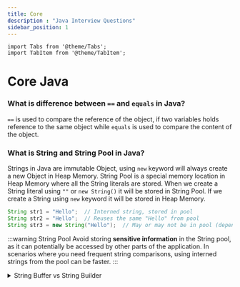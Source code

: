 ```yaml
---
title: Core
description : "Java Interview Questions"
sidebar_position: 1
---
```


```mdx-code-block
import Tabs from '@theme/Tabs';
import TabItem from '@theme/TabItem';
```

# Core Java

### What is difference between `==` and `equals` in Java?
`==` is used to compare the reference of the object, if two variables holds reference to the same object while `equals` is used to compare the content of the object.

### What is String and String Pool in Java?
Strings in Java are immutable Object, using `new` keyword will always create a new Object in Heap Memory. String Pool is a special memory location in Heap Memory where all the String literals are stored. When we create a String literal using `""` or `new String()` it will be stored in String Pool. If we create a String using `new` keyword it will be stored in Heap Memory.

```java
String str1 = "Hello";  // Interned string, stored in pool
String str2 = "Hello";  // Reuses the same "Hello" from pool
String str3 = new String("Hello");  // May or may not be in pool (depends on JVM)
```

:::warning String Pool
Avoid storing **sensitive information** in the String pool, as it can potentially be accessed by other parts of the application.
In scenarios where you need frequent string comparisons, using interned strings from the pool can be faster.
:::

<details>
  <summary>String Buffer vs String Builder</summary>
  ```java
  public class Main {
    public static void main(String[] args) {
      // StringBuilder
      StringBuilder stringBuilder = new StringBuilder();
      stringBuilder.append("Hello ");
      stringBuilder.append("World!");
      System.out.println(stringBuilder); // Outputs: Hello World!

      // StringBuffer
      StringBuffer stringBuffer = new StringBuffer();
      stringBuffer.append("Hello ");
      stringBuffer.append("World!");
      System.out.println(stringBuffer); // Outputs: Hello World!
  }
}
  ```
  Both StringBuilder and StringBuffer allow you to create a string in parts, but the difference lies in their synchronization mechanism. If your application is single-threaded or you do not need to share these objects across threads then using StringBuilder can be faster than StringBuffer as it does not have any overhead of synchronization.
</details>
#### What is the difference between `String`, `StringBuffer` and `StringBuilder` in Java?
<Tabs>
  <TabItem value="String">
    - `String` is immutable while `StringBuffer` and `StringBuilder` are mutable.
  </TabItem>
  <TabItem value="StringBuilder">
    - `StringBuilder` is synchronized while `StringBuilder` is not synchronized.
    - `StringBuilder` is high performant for modifying String.
  </TabItem>
  <TabItem value="StringBuffer">
    - `StringBuffer` is synchronized i.e. thread-safe. Multiple threads can share the object without any problem.
    - `StringBuffer` is synchronized while StringBuilder is not synchronized.
  </TabItem>
</Tabs>

### Why do we need a wrapper Class? What is Auto-Boxing in Java?
Auto Boxing is the automatic conversion that the Java compiler makes between the primitive types and their corresponding object wrapper classes. Below are the following reasons.
- They have a lot of Utility methods in them and support null values which is not possible in primitives.
- They are compatible with Collections as collections do not support primitive types.
- They support Object like creation from other types like String using Auto-Boxing.

:::info valueOf vs Constructor
A constructor will create a new object while **`valueOf`** will check the cache for existing objects.
:::

```java
Integer i1 = new Integer(10);
Integer i2 = Integer.valueOf(10);
System.out.println(i1 == i2); // true
System.out.println(i1.equals(i2)); // true
```

### What is `Static` in Java?
`Static` is a keyword in Java which is used to create a class level variable or method. `Static` variables are created in the class memory and are shared by all the objects of the class. `Static` methods can be called without creating an object of the class.

:::tip Static Block
**`Static Block`** is a block of code which is executed when the class is loaded in the memory. It is used to initialize the `Static` variables of the class.
:::

```java
public class StaticBlockExample {
    static {
        System.out.println("Static Block");
    }

    public static void main(String[] args) {
        System.out.println("Main Method");
    }
}
```

<details>
<summary>Inner Static classes</summary>

  When to use static inner classes

  - Helper methods : Use static inner classes when you need helper methods that are closely related to another class, but don't require access to its instance variables.
  - Utility classes : When creating utility classes with methods that operate on a specific type or data structure, consider using a static inner class to encapsulate the utility functions.
  - Private implementation details : If you have private implementation details that are only needed within a single method or group of related methods, a static inner class can be a good choice for hiding those details.

```java
public class Calculator {
    public static void main(String[] args) {
        int result = MathHelper.add(5, 10);
        System.out.println("Result: " + result);

        double mean = MathHelper.calculateMean(new int[] {1, 2, 3, 4, 5});
        System.out.println("Mean: " + mean);
    }

    public static class MathHelper {
        // Helper methods for math operations
        public static int add(int a, int b) {
            return a + b;
        }

        public static double calculateMean(int[] numbers) {
            int sum = 0;
            for (int num : numbers) {
                sum += num;
            }
            return (double) sum / numbers.length;
        }

        // Another helper method
        public static boolean isPrime(int number) {
            if (number <= 1) {
                return false;
            }
            for (int i = 2; i * i <= number; i++) {
                if (number % i == 0) {
                    return false;
                }
            }
            return true;
        }
    }
}
```
</details>

### What are `constructor` in java?
`Constructor` is a special method in Java which is used to initialize the object of the class. It has the same name as the class and does not have any return type. It can have parameters for initial values.

```java
public class ConstructorExample {
    private int i;

    public ConstructorExample(int i) {
        this.i = i;
    }

    public static void main(String[] args) {
        ConstructorExample c = new ConstructorExample(10);
    }
}
```

:::info Default Constructor
We can not instantiate an object of the class without a constructor. If we do not create any constructor in the class, the compiler will create a default constructor for us.
:::
#### How many ways can we create an object in Java?
We can create an object in Java using `new` keyword, `newInstance()` method, `clone()` method, `deserialization` and `reflection`.

```java
public class ObjectCreationExample {
    public static void main(String[] args) throws Exception {
        ObjectCreationExample o1 = new ObjectCreationExample();
        ObjectCreationExample o2 = ObjectCreationExample.class.newInstance();
        ObjectCreationExample o3 = (ObjectCreationExample) o1.clone();
        ObjectCreationExample o4 = (ObjectCreationExample) SerializationUtils.clone(o1);
        ObjectCreationExample o5 = (ObjectCreationExample) Class.forName("ObjectCreationExample").newInstance();
    }
}
```

:::tip Private Constructor (`Singleton`)
If we create a private constructor in the class, we will not be able to create an object of the class from outside the class. This is used in the Singleton design pattern.
:::
### What is the Singleton pattern and how can we implement it in Java?
`Singleton` is a design pattern in Java which is used to create only one instance of the class. We can implement it by creating a private constructor and a static method which will return the object of the class.
We have to make sure that the class is not Serializable, Clonable and we do not have any other constructor in the class.

```java title=SingletonExample.java
public class SingletonExample {
    private static SingletonExample singletonExample;

    private SingletonExample() {
    }

    public static SingletonExample getInstance() {
        if (singletonExample == null) {
            singletonExample = new SingletonExample();
        }
        return singletonExample;
    }
}
```

<details>
  <summary>
    Each JVM (Java Virtual Machine) runs in its own isolated environment, with its own class loader and memory space.
    This isolation ensures that singleton instances are unique within their respective JVMs.
  </summary>
  - Class Loading: Each JVM has its own class loader, responsible for loading classes and creating their instances. When
  a singleton class is loaded for the first time within a JVM, its single instance is created and maintained thereafter.
  - Memory Isolation: JVMs have separate memory spaces, preventing interference between classes and objects in different
  JVMs. This means singleton instances in one JVM are distinct from those in other JVMs.
  - Distributed Systems: In distributed systems where multiple JVMs interact, each JVM will have its own singleton
  instances, potentially leading to multiple instances of the same singleton class across the system.
  - Serialization: When a singleton is serialized and deserialized, its unique instance identity might not be preserved,
  potentially leading to multiple instances within a JVM. Careful handling of serialization is crucial to maintain the
  singleton pattern.
</details>

#### What is the difference between `Singleton` and `Static` class in Java?
`Singleton` is a design pattern in Java which is used to create only one instance of the class while `Static` class is a class which has only static methods and variables.


### What is the difference between `instanceof` and `isInstance` in Java?
`instanceof` is a keyword in Java which is used to check if an object is an instance of a class while `isInstance` is a method in Java which is used to check if an object is an instance of a class.

```java
public class InstanceOfExample {
    public static void main(String[] args) {
        InstanceOfExample i = new InstanceOfExample();
        System.out.println(i instanceof InstanceOfExample); // true
        System.out.println(InstanceOfExample.class.isInstance(i)); // true
    }
}
```

### What is the difference between `this` and `super` in Java?
`this` is a keyword in Java which is used to refer to the current object while `super` is a keyword in Java which is used to refer to the parent class object.

```java
public class ThisExample {
    private int i;

    public ThisExample(int i) {
        this.i = i;
    }

    public static void main(String[] args) {
        ThisExample c = new ThisExample(10);
    }
}
```
```java
public class SuperExample {
    private int i;

    public SuperExample(int i) {
        this.i = i;
    }

    public static void main(String[] args) {
        SuperExample c = new SuperExample(10);
    }
}
```

###  Why does Java not support multiple inheritance?
Java does not support multiple inheritance because of the Diamond problem. If we have two classes A and B which extends C and we have a method in C which is overridden in both A and B. Now if we create a class D which extends both A and B and we call the method from D, which method will be called?

```mermaid
classDiagram
  class A {
    +int data
    +void doSomething()
  }
  class B {
    +int b
    +void doSomethingB()
  }
  class C {
    +int c
    +void doSomethingC()
  }
  class D {
    +void doSomethingD()
  }

  B --|> A : Inheritance
  C --|> A : Inheritance
  D --|> B : Inheritance
  D --|> C : Inheritance
```

This is the reason Java does not support multiple inheritance.

### What is the difference between `Abstract Class` and `Interface` in Java?
We should use interface when we only know the specification but Abstract when we know the partial Implementation.
:::tip
**Interfaces** are more preferred as we can implement multiple Interfaces but can only extend one Abstract class. With java 8 we can have default implementation of a method in an Interface.
:::
<Tabs>
  <TabItem value="Interface">
    - `Interface` can only have abstract methods.
    - `Interface` can only have static and final variables.
    - `Interface` cannot have constructor.
    ```java
    public interface InterfaceExample {
      int i = 10;

      void method();

      default void method2() {
      // some code
    }
  }

  // implements InterfaceExample
  public class InterfaceExampleImpl implements InterfaceExample {
      @Override
        public void method() {
        // some code
      }
  }
    ```

    #### How to implement multiple interfaces with same method name?
    ```java
    interface Interface1 {
      void myMethod(String arg);
  }

    interface Interface2 {
      void myMethod(String arg);
  }

    public class MyClass implements Interface1, Interface2 {
      @Override
        public void myMethod(String arg) {
        System.out.println("Implementing method from both interfaces: " + arg);
      }
  }
    ```

  </TabItem>
  <TabItem value="Abstract Class">
    - `Abstract` Class can have both abstract and non-abstract methods.
    - `Abstract` Class can have static, final and non-final variables.
    - `Abstract` Class can have constructor.
    ```java
    public abstract class AbstractClassExample {
    private int i;

    public AbstractClassExample(int i) {
    this.i = i;
  }

    public abstract void method();

    public void method2() {
    // some code
  }
  }

    // extends AbstractClassExample
    public class AbstractClassExampleImpl extends AbstractClassExample {
    public AbstractClassExampleImpl(int i) {
    super(i);
  }

    @Override
    public void method() {
    // some code
  }
  }
    ```
  </TabItem>
</Tabs>


### What is `serialization` in java

### What is the difference between `final`, `finally` and `finalize` in Java?
`final` is used to make a variable constant, `finally` is used to execute a block of code irrespective of the exception and `finalize` is a method which is called by the Garbage Collector before destroying the object.

```java
public final int i = 10;
```
```java
try {
    // some code
} catch (Exception e) {
    // some code
} finally {
    // some code
}
```
```java
public class FinalizeExample {
    public static void main(String[] args) {
        FinalizeExample f1 = new FinalizeExample();
        FinalizeExample f2 = new FinalizeExample();
        f1 = null;
        f2 = null;
        System.gc();
    }

    @Override
    protected void finalize() throws Throwable {
        System.out.println("Finalize method called");
    }
}
```

:::note
Code in finally is NOT executed only in two situations.
- If exception is thrown in finally.
- If JVM Crashes in between (for example, System.exit()).
:::

### What is the difference between `throw` and `throws` in Java?
`throw` is used to throw an exception while `throws` is used to declare an exception.

  ```java
  throw new Exception("Exception");
  ```
  ```java
  public void method() throws Exception {
    // some code
  }
  ```

:::warning What is the difference between `Error` and `Exception` in Java?
`Error` is a serious problem which a programmer should not try to handle while `Exception` is a problem which can be handled by the programmer.
:::


### What is the difference between `checked` and `unchecked` Exception in Java?
`checked` Exception are the Exception which are checked at compile time while `unchecked` Exception are the Exception which are not checked at compile time.

<details>
  <summary>Checked Exception</summary>
  ```java
  public void method(){
    // some code
    throw new Exception("Checked Exception");
  }

  public static void main(String[] args) {
    try {
    method();
  } catch (Exception e) {
    // Need to handle the Exception otherwise it will give compile time error
    // They should either be caught or declared in the method signature
  }
}
  ```
</details>

<details>
  <summary>Unchecked Exception</summary>
  ```java
  public void method() {
  // some code
  throw new RuntimeException("Unchecked Exception");
}

  public static void main(String[] args) {
  method();
}
  ```
  Exception in thread "main" java.lang.RuntimeException: Unchecked Exception at Main.main(Main.java:7)
</details>

### Explain the Factory Design pattern and two class examples you have used?
- We can use SessionFactory to obtain the session Object to perform CRUD operation and BeanFactory to obtain the Bean Object.
- We can use Factory pattern to create an object of the class based on the input parameter.

```java
public class FactoryExample {
    public static void main(String[] args) {
        Factory factory = new Factory();
        factory.getObject("A").method();
        factory.getObject("B").method();
    }
}

class Factory {
    public Object getObject(String type) {
        if (type.equals("A")) {
            return new A();
        } else if (type.equals("B")) {
            return new B();
        }
        return null;
    }
}

class A {
    public void method() {
        System.out.println("A");
    }
}

class B {
    public void method() {
        System.out.println("B");
    }
}
```

